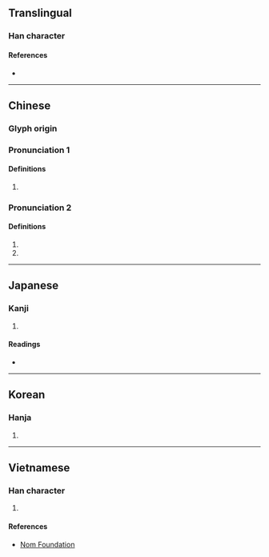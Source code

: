 {{character info/new}}
==Translingual==

===Han character===
{{Han char|rn=32|rad=土|as=05|sn=8|four=41120|canj=GMNR|ids=⿰土可}}

====References====
* {{Han ref|kx=0226.380|dkj=04994|dj=0462.160|hdz=10429.160|uh=5777|ud=22391|bh=A956|bd=43350}}

----

==Chinese==
{{zh-forms}}

===Glyph origin===
{{Han etym}}

===Pronunciation 1===
{{zh-pron
|m=kě
|c=ho2
|mn=qz:khóⁿ/xm,zz:khó/tw:khia̍t
|mn_note=khia̍t - 碣 is used in the Mainland
|mc=y
|oc=y
|cat=a
}}

====Definitions====
{{zh-hanzi}}

# {{zh-only|坎坷}}

===Pronunciation 2===
{{zh-pron
|m=kē
|c=ho1
|cat=n,pn
}}

====Definitions====
{{zh-hanzi}}

# {{zh-only|坷垃}}
# {{n-g|A placename in ancient China.}}

----

==Japanese==

===Kanji===
{{ja-kanji|grade=|rs=土05}}

# {{defn|lang=ja|sort=土05}}

====Readings====
* {{ja-readings|on=[[か]] (ka)|kun=}}

----

==Korean==

===Hanja===
{{ko-hanja|hangeul=가|rv=ga|mr=ka}}

# {{defn|lang=ko|sort=土05}}

----

==Vietnamese==

===Han character===
{{vi-hantu|[[kha]], [[khá]], [[khú]]|rs=土05}}

# {{defn|lang=vi|sort=土05}}

====References====
* [http://nomfoundation.org/common/nom_details.php?codepoint=5777 Nom Foundation]